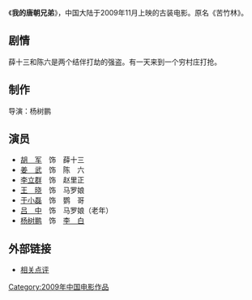 {{Infobox Film
| name               = 
| original_name      = 
| image              = 电影我的唐朝兄弟.jpg
| cn_image           = 
| hk_image           = 
| tw_image           = 
| caption            = 
| director           = 杨树鹏
| executive_producer =
| producer           = 
| writer             = 
| screenplay         = 
| story              = 
| based on            = 
| narrator           = 
| production_supervisor = 
| starring           = 
| music              = 
| maintheme          =
| opentheme          =
| endtheme           =
| cinematography     = 
| editing            = 
| studio             = 
| distributor        = 
| released           = {{CHNML}}：2009年11月
| sec-title          = 
| rate               = 
| runtime            = 
| country            = 
| language           = 
| imdb_id            = 
| amg_id             = 
| budget             = 
| gross              = 
| preceded_by        = 
| followed_by        = 
| cn_name            = 
| hk_name            = 
| tw_name            = 
}}
《'''我的唐朝兄弟'''》，中国大陆于2009年11月上映的古装电影。原名《苦竹林》。

== 剧情 ==

薛十三和陈六是两个结伴打劫的强盗。有一天来到一个穷村庄打抢。

== 制作 ==

导演：杨树鹏

== 演员 ==
*[[胡军|胡　军]]　饰　薛十三 
*[[姜武|姜　武]]　饰　陈　六
*[[李立群|李立群]]　饰　赵里正 
*[[王晓|王　晓]]　饰　马罗娘 
*[[于小磊|于小磊]]　饰　鹦　哥
*[[吕中|吕　中]]　饰　马罗娘（老年）
*[[杨树鹏|杨树鹏]]　饰　[[李白|李　白]] 

==外部链接==
*[http://www.cnr.cn/allnews/200911/t20091123_505658972.html 相关点评] {{Wayback|url=http://www.cnr.cn/allnews/200911/t20091123_505658972.html |date=20100419062749 }}

{{Chinese film-stub}}
[[Category:2009年中国电影作品|Category:2009年中国电影作品]]